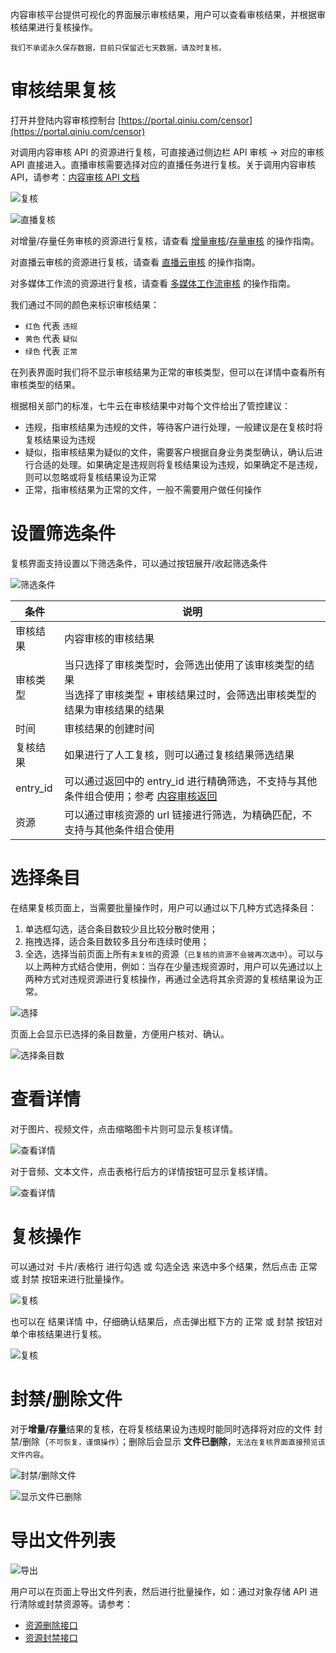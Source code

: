 内容审核平台提供可视化的界面展示审核结果，用户可以查看审核结果，并根据审核结果进行复核操作。

`我们不承诺永久保存数据，目前只保留近七天数据，请及时复核。`

# 审核结果复核

打开并登陆内容审核控制台 [https://portal.qiniu.com/censor](https://portal.qiniu.com/censor)

对调用内容审核 API 的资源进行复核，可直接通过侧边栏 API 审核 -> 对应的审核 API 直接进入。直播审核需要选择对应的直播任务进行复核。关于调用内容审核 API，请参考：[内容审核 API 文档](/censor/5588/image-censor)

![复核](https://dn-odum9helk.qbox.me/FiyTW0ZKImoc4K_AcqmZ68655-2d)

![直播复核](https://dn-odum9helk.qbox.me/FrFRwK-MZb5E2sQGZOrDmjV9TnCH)

对增量/存量任务审核的资源进行复核，请查看 [增量审核](/censor/manual/8066/censor-portal-stream)/[存量审核](/censor/manual/8067/censor-portal-batch) 的操作指南。

对直播云审核的资源进行复核，请查看 [直播云审核](/censor/manual/8070/censor-portal-pili) 的操作指南。

对多媒体工作流的资源进行复核，请查看 [多媒体工作流审核](/censor/manual/8064/censor-portal-dora-workflow) 的操作指南。

我们通过不同的颜色来标识审核结果：

* `红色` 代表 `违规`
* `黄色` 代表 `疑似`
* `绿色` 代表 `正常`

在列表界面时我们将不显示审核结果为正常的审核类型，但可以在详情中查看所有审核类型的结果。
  
根据相关部门的标准，七牛云在审核结果中对每个文件给出了管控建议：

* 违规，指审核结果为违规的文件，等待客户进行处理，一般建议是在复核时将复核结果设为违规
* 疑似，指审核结果为疑似的文件，需要客户根据自身业务类型确认，确认后进行合适的处理。如果确定是违规则将复核结果设为违规，如果确定不是违规，则可以忽略或将复核结果设为正常
* 正常，指审核结果为正常的文件，一般不需要用户做任何操作

# 设置筛选条件

复核界面支持设置以下筛选条件，可以通过按钮展开/收起筛选条件

![筛选条件](https://dn-odum9helk.qbox.me/FkxYf27rcscMMeclNzPHz1fhUqqO)

|条件|说明|
|-|-|
| 审核结果 | 内容审核的审核结果 |
| 审核类型 | 当只选择了审核类型时，会筛选出使用了该审核类型的结果 <br/> 当选择了审核类型 + 审核结果过时，会筛选出审核类型的结果为审核结果的结果  |
| 时间 | 审核结果的创建时间 |
| 复核结果 | 如果进行了人工复核，则可以通过复核结果筛选结果 |
| entry_id | 可以通过返回中的 entry_id 进行精确筛选，不支持与其他条件组合使用；参考 [内容审核返回](https://developer.qiniu.com/censor/5588/image-censor#4) |
| 资源 | 可以通过审核资源的 url 链接进行筛选，为精确匹配，不支持与其他条件组合使用 |

# 选择条目

在结果复核页面上，当需要批量操作时，用户可以通过以下几种方式选择条目：

1. 单选框勾选，适合条目数较少且比较分散时使用；
2. 拖拽选择，适合条目数较多且分布连续时使用；
3. 全选，选择当前页面上所有`未复核`的资源（`已复核的资源不会被再次选中`）。可以与以上两种方式结合使用，例如：当存在少量违规资源时，用户可以先通过以上两种方式对违规资源进行复核操作，再通过全选将其余资源的复核结果设为正常。

![选择](https://dn-odum9helk.qbox.me/FiBVMaGByx6BekyOtnk-yD0WULxa)

页面上会显示已选择的条目数量，方便用户核对、确认。

![选择条目数](https://dn-odum9helk.qbox.me/FonQBE06riiaH9B3tc82s5ZjPnqz)

# 查看详情

对于图片、视频文件，点击缩略图卡片则可显示复核详情。

![查看详情](https://dn-odum9helk.qbox.me/Fku8INbbYRdU_wnx3imdWK4ciY5U)

对于音频、文本文件，点击表格行后方的详情按钮可显示复核详情。

![查看详情](https://dn-odum9helk.qbox.me/FkHeWOsHeGdBPBmQHg4Gs2danQFq)

# 复核操作

可以通过对 卡片/表格行 进行勾选 或 勾选全选 来选中多个结果，然后点击 正常 或 封禁 按钮来进行批量操作。

![复核](https://dn-odum9helk.qbox.me/Fm4TtDK04T-ch2GS9PBXLUPkQlC_)

也可以在 结果详情 中，仔细确认结果后，点击弹出框下方的 正常 或 封禁 按钮对单个审核结果进行复核。

![复核](https://dn-odum9helk.qbox.me/FhlqjrWJ4k2mR0v9D0PreRfNyPvo)

# 封禁/删除文件

对于**增量/存量**结果的复核，在将复核结果设为违规时能同时选择将对应的文件 封禁/删除（`不可恢复，谨慎操作`）；删除后会显示 **文件已删除**，`无法在复核界面直接预览该文件内容`。

![封禁/删除文件](https://dn-odum9helk.qbox.me/Fg27NAQP_vTiJ7Ckp4wt2uj51Mbg)

![显示文件已删除](https://dn-odum9helk.qbox.me/FomdEoxUOdi_ObeMn2e1eAmtSyx9)

# 导出文件列表

![导出](https://dn-odum9helk.qbox.me/Fq6VHYINM3DGh2O5eSyF39bBMScL)

用户可以在页面上导出文件列表，然后进行批量操作，如：通过对象存储 API 进行清除或封禁资源等。请参考：

* [资源删除接口](/kodo/api/1257/delete)
* [资源封禁接口](/kodo/api/4173/modify-the-file-status)